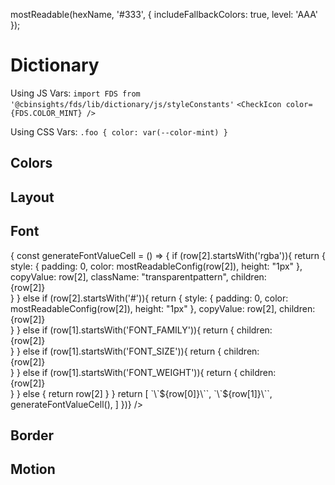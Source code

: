 
  mostReadable(hexName, '#333', { includeFallbackColors: true, level: 'AAA' });

<Meta title="Design Tokens/Dictionary" />

# Dictionary

Using JS Vars: 
`import FDS from '@cbinsights/fds/lib/dictionary/js/styleConstants'`
`<CheckIcon color={FDS.COLOR_MINT} />`

Using CSS Vars:
`.foo { color: var(--color-mint) }`

## Colors

<Story name="Colors">
  <ColorSwatchWrapper>
      <ColorSwatch hex="404040" cssVar="var(--color-charcoal)" jsVar="COLOR_CHARCOAL" />
      <ColorSwatch hex="757575" cssVar="var(--color-slate)" jsVar="COLOR_SLATE" />
      <ColorSwatch hex="a2a0a0" cssVar="var(--color-gray)" jsVar="COLOR_GRAY" />
      <ColorSwatch hex="c2bfbf" cssVar="var(--color-silver)" jsVar="COLOR_SILVER" />
      <ColorSwatch hex="d6d4d4" cssVar="var(--color-timberwolf)" jsVar="COLOR_TIMBERWOLF" />
      <ColorSwatch hex="f2f2f2" cssVar="var(--color-lightGray)" jsVar="COLOR_LIGHT_GRAY" />
      <ColorSwatch hex="ffffff" cssVar="var(--color-white)" jsVar="COLOR_WHITE" />
      <ColorSwatch hex="003366" cssVar="var(--color-navy)" jsVar="COLOR_NAVY" />
      <ColorSwatch hex="006699" cssVar="var(--color-blue)" jsVar="COLOR_BLUE" />
      <ColorSwatch hex="4cabce" cssVar="var(--color-aqua)" jsVar="COLOR_AQUA" />
      <ColorSwatch hex="bbdbe5" cssVar="var(--color-sky)" jsVar="COLOR_SKY" />
      <ColorSwatch hex="f1f5f7" cssVar="var(--color-haze)" jsVar="COLOR_HAZE" />
      <ColorSwatch hex="e5323e" cssVar="var(--color-red)" jsVar="COLOR_RED" />
      <ColorSwatch hex="ff6633" cssVar="var(--color-orange)" jsVar="COLOR_ORANGE" />
      <ColorSwatch hex="f9a862" cssVar="var(--color-sienna)" jsVar="COLOR_SIENNA" />
      <ColorSwatch hex="fcc89a" cssVar="var(--color-sand)" jsVar="COLOR_SAND" />
      <ColorSwatch hex="00986b" cssVar="var(--color-green)" jsVar="COLOR_GREEN" />
      <ColorSwatch hex="70c390" cssVar="var(--color-mint)" jsVar="COLOR_MINT" />
      <ColorSwatch hex="a02385" cssVar="var(--color-purple)" jsVar="COLOR_PURPLE" />
      <ColorSwatch hex="d772ad" cssVar="var(--color-violet)" jsVar="COLOR_VIOLET" />
  </ColorSwatchWrapper>
</Story>

## Layout

<Story name="Layout">
  <DictionaryTableLayout
    data={[
        {
          cssVar: 'var(--media-xs)',
          jsVar: 'MEDIA_XS',
          value: "18px",
        },
        {
          cssVar: 'var(--media-s)',
          jsVar: 'MEDIA_S',
          value: "24px",
        },
        {
          cssVar: 'var(--media-m)',
          jsVar: 'MEDIA_M',
          value: "34px",
        },
        {
          cssVar: 'var(--media-l)',
          jsVar: 'MEDIA_L',
          value: "50px",
        },
        {
          cssVar: 'var(--media-xl)',
          jsVar: 'MEDIA_XL',
          value: "72px",
        },
        {
          cssVar: 'var(--space-double)',
          jsVar: 'SPACE_DOUBLE',
          value: "32px",
        },
        {
          cssVar: 'var(--space-default)',
          jsVar: 'SPACE_DEFAULT',
          value: "16px",
        },
        {
          cssVar: 'var(--space-half)',
          jsVar: 'SPACE_HALF',
          value: "8px",
        },
        {
          cssVar: 'var(--zindex-navigation)',
          jsVar: 'ZINDEX_NAVIGATION',
          value: "10",
        },
        {
          cssVar: 'var(--zindex-popover)',
          jsVar: 'ZINDEX_POPOVER',
          value: "20",
        },
        {
          cssVar: 'var(--zindex-shim)',
          jsVar: 'ZINDEX_SHIM',
          value: "30",
        },
        {
          cssVar: 'var(--zindex-modal)',
          jsVar: 'ZINDEX_MODAL',
          value: "40",
        },
        {
          cssVar: 'var(--zindex-crazy)',
          jsVar: 'ZINDEX_CRAZY',
          value: "50",
        },
    ]} 
  />
</Story>


## Font


<Story name="Font">
  <TableLayout
    shrinkLastColumn
    headers={['CSS Var', 'JS Var', 'Value']}
    rows={[
        ['var(--font-color-link)', 'FONT_COLOR_LINK', "#006699"],
        ['var(--font-color-linkInverted)', 'FONT_COLOR_LINK_INVERTED', "#4cabce"],
        ['var(--font-color-heading)', 'FONT_COLOR_HEADING', "#404040"],
        ['var(--font-color-primary)', 'FONT_COLOR_PRIMARY', "rgba(64, 64, 64, 0.87)"],
        ['var(--font-color-secondary)', 'FONT_COLOR_SECONDARY', "rgba(64, 64, 64, 0.60)"],
        ['var(--font-color-hint)', 'FONT_COLOR_HINT', "rgba(64, 64, 64, 0.38)"],
        ['var(--font-color-headingInverted)', 'FONT_COLOR_HEADING_INVERTED', "#ffffff"],
        ['var(--font-color-primaryInverted)', 'FONT_COLOR_PRIMARY_INVERTED', "rgba(255, 255, 255, 0.87)"],
        ['var(--font-color-secondaryInverted)', 'FONT_COLOR_SECONDARY_INVERTED', "rgba(255, 255, 255, 0.60)"],
        ['var(--font-color-hintInverted)', 'FONT_COLOR_HINT_INVERTED', "rgba(255, 255, 255, 0.38)"],
        ['var(--font-color-error)', 'FONT_COLOR_ERROR', "#e5323e"],
        ['var(--font-color-success)', 'FONT_COLOR_SUCCESS', "#00986b"],
        ['var(--font-color-errorInverted)', 'FONT_COLOR_ERROR_INVERTED', "#e5323e"],
        ['var(--font-color-successInverted)', 'FONT_COLOR_SUCCESS_INVERTED', "#70c390"],
        ['var(--font-family-condensed)', 'FONT_FAMILY_CONDENSED', "'Roboto Condensed', 'Helvetica Neue', Helvetica, 'Segoe UI', Arial, sans-serif"],
        ['var(--font-family-default)', 'FONT_FAMILY_DEFAULT', "Roboto, 'Helvetica Neue', Helvetica, 'Segoe UI', Arial, sans-serif"],
        ['var(--font-family-mono)', 'FONT_FAMILY_MONO', "Monaco, Consolas, monospace"],
        ['var(--font-lineHeight-bigText)', 'FONT_LINE_HEIGHT_BIG_TEXT', "1.2"],
        ['var(--font-lineHeight-default)', 'FONT_LINE_HEIGHT_DEFAULT', "1.5"],
        ['var(--font-lineHeight-smallText)', 'FONT_LINE_HEIGHT_SMALL_TEXT', "1.8"],
        ['var(--font-size-xs)', 'FONT_SIZE_XS', "10px"],
        ['var(--font-size-s)', 'FONT_SIZE_S', "12px"],
        ['var(--font-size-m)', 'FONT_SIZE_M', "14px"],
        ['var(--font-size-default)', 'FONT_SIZE_DEFAULT', "14px"],
        ['var(--font-size-l)', 'FONT_SIZE_L', "16px"],
        ['var(--font-size-xl)', 'FONT_SIZE_XL', "20px"],
        ['var(--font-size-2xl)', 'FONT_SIZE_2XL', "24px"],
        ['var(--font-size-3xl)', 'FONT_SIZE_3XL', "32px"],
        ['var(--font-size-4xl)', 'FONT_SIZE_4XL', "38px"],
        ['var(--font-weight-default)', 'FONT_WEIGHT_DEFAULT', "400"],
        ['var(--font-weight-medium)', 'FONT_WEIGHT_MEDIUM', "500"],
        ['var(--font-weight-bold)', 'FONT_WEIGHT_BOLD', "700"],
    ].map(row => {
      const generateFontValueCell = () => {
        if (row[2].startsWith('rgba')){
          return {
            style: { padding: 0, color: mostReadableConfig(row[2]), height: "1px" }, 
            copyValue: row[2], 
            className: "transparentpattern", 
            children: <div style={{ height: "100%", padding: "16px", cursor: "pointer", backgroundColor: row[2] }}>{row[2]}</div> 
          }
        } else if (row[2].startsWith('#')){
          return {
            style: { padding: 0, color: mostReadableConfig(row[2]), height: "1px" }, 
            copyValue: row[2], 
            children: <div style={{ height: "100%", padding: "16px", cursor: "pointer", backgroundColor: row[2] }}>{row[2]}</div> 
          }
        } else if (row[1].startsWith('FONT_FAMILY')){
          return {
            children: <div style={{ fontFamily: row[2] }}>{row[2]}</div> 
          }
        } else if (row[1].startsWith('FONT_SIZE')){
          return {
            children: <div style={{ fontSize: row[2] }}>{row[2]}</div> 
          }
        } else if (row[1].startsWith('FONT_WEIGHT')){
          return {
            children: <div style={{ fontWeight: row[2] }}>{row[2]}</div> 
          }
        } else {
          return row[2]
        }
      }
      return [
        `\`${row[0]}\``,
        `\`${row[1]}\``,
        generateFontValueCell(),
      ]
    })} 
  />
</Story>

## Border

<Story name="Border">
  <DictionaryTableLayout
    data={[
        {
          cssVar: 'var(--border-color-input)',
          jsVar: 'BORDER_COLOR_INPUT',
          value: "rgba(64, 64, 64, 0.24)",
        },
        {
          cssVar: 'var(--border-color-focusRing)',
          jsVar: 'BORDER_COLOR_FOCUS_RING',
          value: "rgba(76, 171, 206, 0.6)",
        },
        {
          cssVar: 'var(--border-radius-default)',
          jsVar: 'BORDER_RADIUS_DEFAULT',
          value: "4px",
        },
    ]} 
  />
</Story>

## Motion

<Story name="Motion">
  <DictionaryTableLayout
    data={[
        {
          cssVar: 'var(--motion-easing-default)',
          jsVar: 'MOTION_EASING_DEFAULT',
          value: "cubic-bezier(0.4, 0, 0.2, 1)",
        },
        {
          cssVar: 'var(--motion-easing-decelerate)',
          jsVar: 'MOTION_EASING_DECELERATE',
          value: "cubic-bezier(0, 0, 0.2, 1)",
        },
        {
          cssVar: 'var(--motion-easing-accelerate)',
          jsVar: 'MOTION_EASING_ACCELERATE',
          value: "cubic-bezier(0.4, 0, 1, 1)",
        },
    ]} 
  />
</Story>
